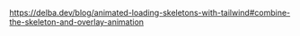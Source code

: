 https://delba.dev/blog/animated-loading-skeletons-with-tailwind#combine-the-skeleton-and-overlay-animation